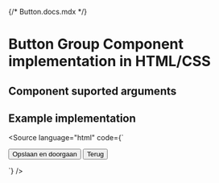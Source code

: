 {/* Button.docs.mdx */}

<Meta of={ButtonStories} />

# Button Group Component implementation in HTML/CSS

## Component suported arguments
<Primary />
<Controls />

## Example implementation
<Source language="html" code={`
<!DOCTYPE html>
<html lang="nl">
  <head>
    <title>Example page</title>
    <link rel="stylesheet" href="node_modules/@utrecht/button-css/dist/index.css" />
    <link rel="stylesheet" href="node_modules/@gemeentenijmegen/design-tokens/dist/index.css'" />
    <link rel="stylesheet" href="node_modules/@gemeentenijmegen/font/dist/index.css'" />
  </head>
  <body>
    <div class="nijmegen-theme">
      <p role="group" class="utrecht-button-group utrecht-button-group">
        <button class="utrecht-button utrecht-button--primary-action" type="button">Opslaan en doorgaan</button>
        <button class="utrecht-button utrecht-button--secondary-action" type="button">Terug</button>
      </p>
    </div>
  </body>
</html>
`} />